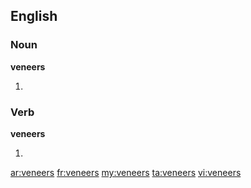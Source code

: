 ==English==

===Noun===
'''veneers'''

# {{plural of|veneer}}

===Verb===
'''veneers'''

# {{third-person singular of|veneer}}

[[ar:veneers]]
[[fr:veneers]]
[[my:veneers]]
[[ta:veneers]]
[[vi:veneers]]